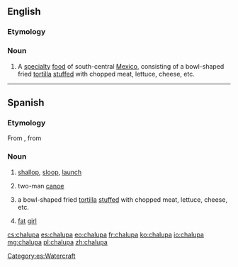 ==English==

===Etymology===
{{etyl|es|en}}

===Noun===
{{en-noun}}

# A [[specialty]] [[food]] of south-central [[Mexico]], consisting of a bowl-shaped fried [[tortilla]] [[stuffed]] with chopped meat, lettuce, cheese, etc.

----

==Spanish==
{{wikipedia}}
===Etymology=== 
From {{etyl|fr|es}} {{term|chaloupe|lang=fr}}, from {{etyl|nl|es}} {{term|sloep|lang=nl}}
===Noun===
{{es-noun|f}}

# {{nautical|lang=es}} [[shallop]], [[sloop]], [[launch]] {{gloss|a kind of longboat}}
# {{Mexico|lang=es}} two-man [[canoe]]
# {{Mexico|lang=es}} a bowl-shaped fried [[tortilla]] [[stuffed]] with chopped meat, lettuce, cheese, etc.
# {{Mexico|slang|lang=es}} [[fat]] [[girl]]

[[Category:es:Watercraft]]

[[cs:chalupa]]
[[es:chalupa]]
[[eo:chalupa]]
[[fr:chalupa]]
[[ko:chalupa]]
[[io:chalupa]]
[[mg:chalupa]]
[[pl:chalupa]]
[[zh:chalupa]]